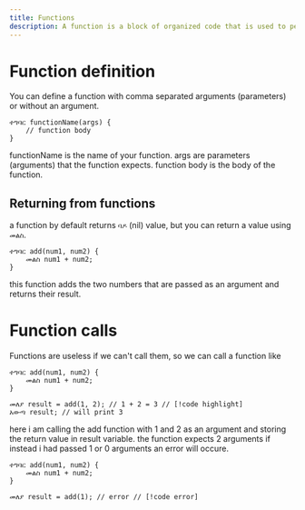 ```yaml
---
title: Functions
description: A function is a block of organized code that is used to perform a single task.
---
```


# Function definition

You can define a function with comma separated arguments (parameters) or without an argument.

```ahadu
ተግባር functionName(args) {
    // function body
}
```

functionName is the name of your function. args are parameters (arguments) that the function expects. function body is the body of the function.

## Returning from functions

a function by default returns `ባዶ` (nil) value, but you can return a value using `መልስ`.
```ahadu
ተግባር add(num1, num2) {
    መልስ num1 + num2;
}
```
this function adds the two numbers that are passed as an argument and returns their result.

# Function calls

Functions are useless if we can't call them, so we can call a function like

```ahadu
ተግባር add(num1, num2) {
    መልስ num1 + num2;
}

መለያ result = add(1, 2); // 1 + 2 = 3 // [!code highlight]
አውጣ result; // will print 3
```
here i am calling the add function with 1 and 2 as an argument and storing the return value in result variable. the function expects 2 arguments if instead i had passed 1 or 0 arguments an error will occure.

```ahadu
ተግባር add(num1, num2) {
    መልስ num1 + num2;
}

መለያ result = add(1); // error // [!code error]
```